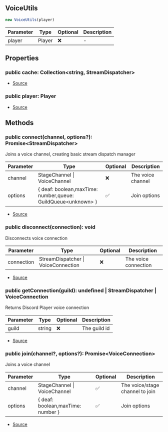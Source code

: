 ## VoiceUtils

```typescript
new VoiceUtils(player)
```
| Parameter | Type | Optional | Description |
| ----------- | ----------- | ----------- | ----------- |
| player | Player | ❌ | - |

## Properties
### public  cache: Collection\<string, StreamDispatcher>
- [Source](https://github.com/Androz2091/discord-player/blob/28ec2ed/packages/discord-player/src/VoiceInterface/VoiceUtils.ts#L9)
### public  player: Player
- [Source](https://github.com/Androz2091/discord-player/blob/28ec2ed/packages/discord-player/src/VoiceInterface/VoiceUtils.ts#L15)
## Methods
### public  connect(channel, options?): Promise\<StreamDispatcher>
Joins a voice channel, creating basic stream dispatch manager




| Parameter | Type | Optional | Description |
| ----------- | ----------- | ----------- | ----------- |
| channel | StageChannel \| VoiceChannel | ❌ | The voice channel |
| options | \{ deaf: boolean,maxTime: number,queue: GuildQueue\<unknown> } | ✅ | Join options |


- [Source](https://github.com/Androz2091/discord-player/blob/28ec2ed/packages/discord-player/src/VoiceInterface/VoiceUtils.ts#L29)
### public  disconnect(connection): void
Disconnects voice connection




| Parameter | Type | Optional | Description |
| ----------- | ----------- | ----------- | ----------- |
| connection | StreamDispatcher \| VoiceConnection | ❌ | The voice connection |


- [Source](https://github.com/Androz2091/discord-player/blob/28ec2ed/packages/discord-player/src/VoiceInterface/VoiceUtils.ts#L73)
### public  getConnection(guild): undefined \| StreamDispatcher \| VoiceConnection
Returns Discord Player voice connection




| Parameter | Type | Optional | Description |
| ----------- | ----------- | ----------- | ----------- |
| guild | string | ❌ | The guild id |


- [Source](https://github.com/Androz2091/discord-player/blob/28ec2ed/packages/discord-player/src/VoiceInterface/VoiceUtils.ts#L88)
### public  join(channel?, options?): Promise\<VoiceConnection>
Joins a voice channel




| Parameter | Type | Optional | Description |
| ----------- | ----------- | ----------- | ----------- |
| channel | StageChannel \| VoiceChannel | ✅ | The voice/stage channel to join |
| options | \{ deaf: boolean,maxTime: number } | ✅ | Join options |


- [Source](https://github.com/Androz2091/discord-player/blob/28ec2ed/packages/discord-player/src/VoiceInterface/VoiceUtils.ts#L50)